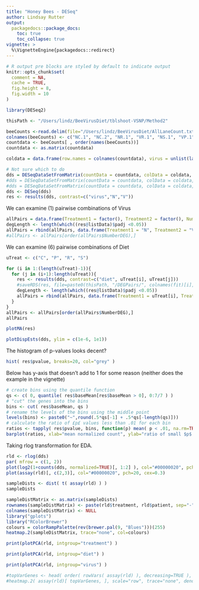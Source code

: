 ```yaml
---
title: "Honey Bees - DESeq"
author: Lindsay Rutter
output:
  packagedocs::package_docs:
    toc: true
    toc_collapse: true
vignette: >
  %\VignetteEngine{packagedocs::redirect}
---
```


<meta http-equiv="content-type" content="text/html;charset=utf-8" />

```r
# R output pre blocks are styled by default to indicate output
knitr::opts_chunk$set(
  comment = NA,
  cache = TRUE,
  fig.height = 8,
  fig.width = 10
)
```

```r
library(DESeq2)

thisPath <- "/Users/lindz/BeeVirusDiet/tblshoot-VSNP/Method2"

beeCounts <-read.delim(file="/Users/lindz/BeeVirusDiet/AllLaneCount.txt",row.names=1,stringsAsFactors = FALSE)
colnames(beeCounts) <- c("NC.1", "NC.2", "NR.1", "VR.1", "NS.1", "VP.1", "NS.2", "VR.2", "NP.1", "VP.2", "VC.1", "NP.2", "VP.3", "NP.3", "VS.1", "VS.2", "VC.2", "NC.3", "VP.4", "NC.4", "NR.2", "VC.3", "VC.4", "NP.4", "VR.3", "NC.5", "VS.3", "NP.5", "VC.5", "VS.4", "NS.3", "VS.5", "VP.5", "NR.3", "NR.4", "VC.6", "NS.4", "NC.6", "NP.6", "VR.4", "NR.5", "NR.6", "NS.5", "VP.6", "NS.6", "VR.5", "VR.6", "VS.6")
countdata <- beeCounts[ , order(names(beeCounts))]
countdata <- as.matrix(countdata)

coldata = data.frame(row.names = colnames(countdata), virus = unlist(lapply(colnames(countdata), function (x) substring(unlist(strsplit(x, "[.]"))[1],1,1))), diet = unlist(lapply(colnames(countdata), function (x) substring(unlist(strsplit(x, "[.]"))[1],2,2))), treatment = unlist(lapply(colnames(countdata), function (x) unlist(strsplit(x, "[.]"))[1])))

# Not sure which to do
dds = DESeqDataSetFromMatrix(countData = countdata, colData = coldata, design = ~ virus + diet)
#dds = DESeqDataSetFromMatrix(countData = countdata, colData = coldata, design = ~ virus + diet + virus:diet)
#dds = DESeqDataSetFromMatrix(countData = countdata, colData = coldata, design = ~ treatment)
dds <- DESeq(dds)
res <- results(dds, contrast=c("virus","N","V"))
```

We can examine (1) pairwise combinations of Virus

```r
allPairs = data.frame(Treatment1 = factor(), Treatment2 = factor(), NumberDEG = numeric())
degLength <- length(which((res@listData)$padj <0.05))
allPairs = rbind(allPairs, data.frame(Treatment1 = "N", Treatment2 = "V", NumberDEG = degLength))
#allPairs <- allPairs[order(allPairs$NumberDEG),]
```



We can examine (6) pairwise combinations of Diet

```r
uTreat <- c("C", "P", "R", "S")

for (i in 1:(length(uTreat)-1)){
  for (j in (i+1):length(uTreat)){
    res <- results(dds, contrast=c("diet", uTreat[i], uTreat[j]))
    #saveRDS(res, file=paste0(thisPath, "/DEGPairs/", colnames(fit)[i], colnames(fit)[j],".Rds"))
    degLength <- length(which((res@listData)$padj <0.05))
    allPairs = rbind(allPairs, data.frame(Treatment1 = uTreat[i], Treatment2 = uTreat[j], NumberDEG = degLength))
  }
}
allPairs <- allPairs[order(allPairs$NumberDEG),]
allPairs
```


```r
plotMA(res)
```

```r
plotDispEsts(dds, ylim = c(1e-6, 1e1))
```

The histogram of p-values looks decent? 

```r
hist( res$pvalue, breaks=20, col="grey" )
```

Below has y-axis that doesn't add to 1 for some reason (neither does the example in the vignette)

```r
# create bins using the quantile function
qs <- c( 0, quantile( res$baseMean[res$baseMean > 0], 0:7/7 ) )
# "cut" the genes into the bins
bins <- cut( res$baseMean, qs )
# rename the levels of the bins using the middle point
levels(bins) <- paste0("~",round(.5*qs[-1] + .5*qs[-length(qs)]))
# calculate the ratio of £p£ values less than .01 for each bin
ratios <- tapply( res$pvalue, bins, function(p) mean( p < .01, na.rm=TRUE ) ) # plot these ratios
barplot(ratios, xlab="mean normalized count", ylab="ratio of small $p$ values")
```

Taking rlog transformation for EDA.

```r
rld <- rlog(dds)
par( mfrow = c(1, 2))
plot(log2(1+counts(dds, normalized=TRUE)[, 1:2] ), col="#00000020", pch=20, cex=0.3)
plot(assay(rld)[, c(2,3)], col="#00000020", pch=20, cex=0.3)
```

```r
sampleDists <- dist( t( assay(rld) ) )
sampleDists
```

```r
sampleDistMatrix <- as.matrix(sampleDists)
rownames(sampleDistMatrix) <- paste(rld$treatment, rld$patient, sep="-")
colnames(sampleDistMatrix) <- NULL
library("gplots")
library("RColorBrewer")
colours = colorRampPalette(rev(brewer.pal(9, "Blues")))(255)
heatmap.2(sampleDistMatrix, trace="none", col=colours)
```


```r
print(plotPCA(rld, intgroup="treatment") )
```

```r
print(plotPCA(rld, intgroup="diet") )
```

```r
print(plotPCA(rld, intgroup="virus") )
```


```r
#topVarGenes <- head( order( rowVars( assay(rld) ), decreasing=TRUE ), 35 )
#heatmap.2( assay(rld)[ topVarGenes, ], scale="row", trace="none", dendrogram="column", col = colorRampPalette( rev(brewer.pal(9, "RdBu")) )(255))
```